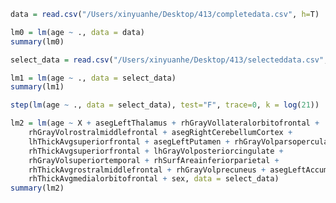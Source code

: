
```r
data = read.csv("/Users/xinyuanhe/Desktop/413/completedata.csv", h=T)
```

```r
lm0 = lm(age ~ ., data = data)
summary(lm0)
```

```r
select_data = read.csv("/Users/xinyuanhe/Desktop/413/selecteddata.csv", h=T)
```

```r
lm1 = lm(age ~ ., data = select_data)
summary(lm1)
```
```r
step(lm(age ~ ., data = select_data), test="F", trace=0, k = log(21))
```

```r
lm2 = lm(age ~ X + asegLeftThalamus + rhGrayVollateralorbitofrontal + 
    rhGrayVolrostralmiddlefrontal + asegRightCerebellumCortex + 
    lhThickAvgsuperiorfrontal + asegLeftPutamen + rhGrayVolparsopercularis + 
    rhThickAvgsuperiorfrontal + lhGrayVolposteriorcingulate + 
    rhGrayVolsuperiortemporal + rhSurfAreainferiorparietal + 
    rhThickAvgrostralmiddlefrontal + rhGrayVolprecuneus + asegLeftAccumbensarea + 
    rhThickAvgmedialorbitofrontal + sex, data = select_data)
summary(lm2)
```







